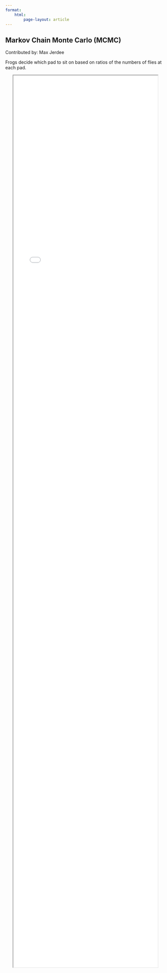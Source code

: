 ```yaml
---
format:
    html:
        page-layout: article
---
```


:::{.column-page}
# Markov Chain Monte Carlo (MCMC)
Contributed by: Max Jerdee

Frogs decide which pad to sit on based on ratios of the numbers of flies at each pad.
:::  

:::{.column-screen}
```{=html}
<center>
<div style="height: 70vh;"> 
<iframe style="display: block; width: 90%; height:100%; frameborder:0;" src="../sims/explore/MCMC/MCMC.html">
</iframe>
</div>
</center>
```
:::